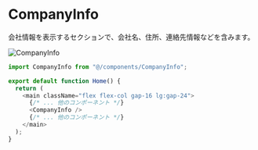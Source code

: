 # CompanyInfo

会社情報を表示するセクションで、会社名、住所、連絡先情報などを含みます。

![CompanyInfo](/company-info.png)



```js filename="page.tsx"
import CompanyInfo from "@/components/CompanyInfo";

export default function Home() {
  return (
    <main className="flex flex-col gap-16 lg:gap-24">
      {/* ... 他のコンポーネント */}
      <CompanyInfo />
      {/* ... 他のコンポーネント */}
    </main>
  );
}
```
